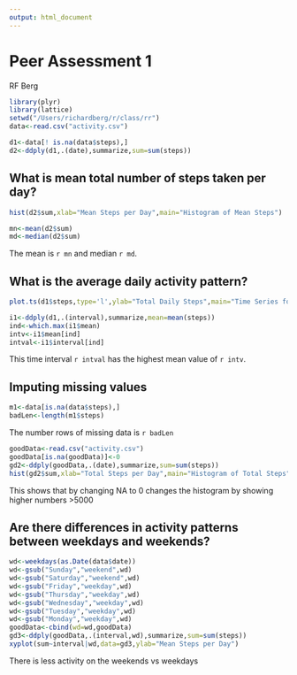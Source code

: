 ```yaml
---
output: html_document
---
```

# Peer Assessment 1
RF Berg

```r
library(plyr)
library(lattice)
setwd("/Users/richardberg/r/class/rr")
data<-read.csv("activity.csv")
```
```r
d1<-data[! is.na(data$steps),]
d2<-ddply(d1,.(date),summarize,sum=sum(steps))
```
## What is mean total number of steps taken per day?
```r
hist(d2$sum,xlab="Mean Steps per Day",main="Histogram of Mean Steps")
```

```r
mn<-mean(d2$sum)
md<-median(d2$sum)
```
The mean is `r mn` and median `r md`.


## What is the average daily activity pattern?
```r
plot.ts(d1$steps,type='l',ylab="Total Daily Steps",main="Time Series for Steps on a 5 Minute Period")
```
```r
i1<-ddply(d1,.(interval),summarize,mean=mean(steps))
ind<-which.max(i1$mean)
intv<-i1$mean[ind]
intval<-i1$interval[ind]
```
This time interval `r intval` has the highest mean value of `r intv`.

## Imputing missing values
```r
m1<-data[is.na(data$steps),]
badLen<-length(m1$steps)
```
The number rows of missing data is `r badLen`

```r
goodData<-read.csv("activity.csv")
goodData[is.na(goodData)]<-0
gd2<-ddply(goodData,.(date),summarize,sum=sum(steps))
hist(gd2$sum,xlab="Total Steps per Day",main="Histogram of Total Steps")
```

This shows that by changing NA to 0 changes the histogram by showing higher numbers >5000


## Are there differences in activity patterns between weekdays and weekends?
``` r
wd<-weekdays(as.Date(data$date))
wd<-gsub("Sunday","weekend",wd)
wd<-gsub("Saturday","weekend",wd)
wd<-gsub("Friday","weekday",wd)
wd<-gsub("Thursday","weekday",wd)
wd<-gsub("Wednesday","weekday",wd)
wd<-gsub("Tuesday","weekday",wd)
wd<-gsub("Monday","weekday",wd)
goodData<-cbind(wd=wd,goodData)
gd3<-ddply(goodData,.(interval,wd),summarize,sum=sum(steps))
xyplot(sum~interval|wd,data=gd3,ylab="Mean Steps per Day")
```

There is less activity on the weekends vs weekdays